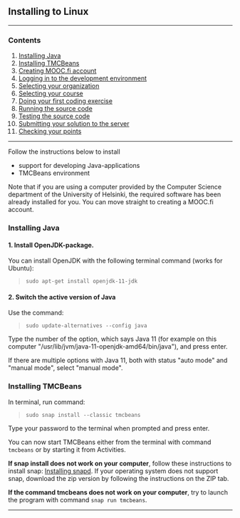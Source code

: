 
<ContentBox>

## Installing to Linux
---

### Contents
1. [Installing Java](#javan-asentaminen)
2. [Installing TMCBeans](#tmcbeansin-asentaminen)
3. [Creating MOOC.fi account](#mooc.fi-tunnuksen-luominen)
4. [Logging in to the development environment](#kirjautuminen-ohjelmointiympäristöön)
5. [Selecting your organization](#organisaation-valinta)
6. [Selecting your course](#kurssin-valinta)
7. [Doing your first coding exercise](#ensimmäisen-tehtävän-tekeminen)
8. [Running the source code](#lähdekoodin-ajaminen)
9. [Testing the source code](#lähdekoodin-testaaminen)
10. [Submitting your solution to the server](#tehtävän-lähettäminen-palvelimelle)
11. [Checking your points](#pistetilanteen-tarkistaminen)

---

</ContentBox>

<ContentBox>

Follow the instructions below to install
 - support for developing Java-applications
 - TMCBeans environment


<SectionBox>

Note that if you are using a computer provided by the Computer Science department of the University of Helsinki, the required software has been already installed for you.
You can move straight to creating a MOOC.fi account.

### Installing Java <a name="javan-asentaminen"></a>

#### 1. Install OpenJDK-package.

You can install OpenJDK with the following terminal command (works for Ubuntu):

> `sudo apt-get install openjdk-11-jdk`

#### 2. Switch the active version of Java

Use the command:

> `sudo update-alternatives --config java`

Type the number of the option, which says Java 11 (for example on this computer "/usr/lib/jvm/java-11-openjdk-amd64/bin/java"), and press enter.

If there are multiple options with Java 11, both with status "auto mode" and "manual mode", select "manual mode".

</SectionBox>

<SectionBox>

###  Installing TMCBeans <a name="tmcbeansin-asentaminen"></a>

In terminal, run command:

> `sudo snap install --classic tmcbeans`

Type your password to the terminal when prompted and press enter.

You can now start TMCBeans either from the terminal with command `tmcbeans` or by starting it from Activities.

**If snap install does not work on your computer**, follow these instructions to install snap: [Installing snapd](https://snapcraft.io/docs/installing-snapd). If your operating system does not support snap, download the zip version by following the instructions on the ZIP tab.

**If the command tmcbeans does not work on your computer**, try to launch the program with command `snap run tmcbeans`.


***

</SectionBox>

</ContentBox>

<StartingProgrammingGuide />
